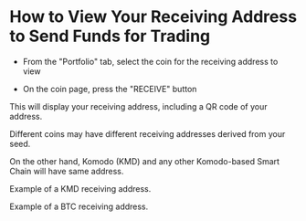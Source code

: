 

# How to View Your Receiving Address to Send Funds for Trading

- From the "Portfolio" tab, select the coin for the receiving address to view

<OptimizedImage
  title="How to View Your Receiving Address to Send Funds for Trading"
  src={howToView1}
  classNaming="w-full"
  alt="How to View Your Receiving Address to Send Funds for Trading"
/>

- On the coin page, press the "RECEIVE" button

This will display your receiving address, including a QR code of your address.

Different coins may have different receiving addresses derived from your seed.

On the other hand, Komodo (KMD) and any other Komodo-based Smart Chain will have same address.

<OptimizedImage
  title="How to View Your Receiving Address to Send Funds for Trading"
  src={howToView2}
  classNaming="w-full"
  alt="How to View Your Receiving Address to Send Funds for Trading"
/>

Example of a KMD receiving address.

<OptimizedImage
  title="How to View Your Receiving Address to Send Funds for Trading"
  src={howToView3}
  classNaming="w-full"
  alt="How to View Your Receiving Address to Send Funds for Trading"
/>

Example of a BTC receiving address.

<OptimizedImage
  title="How to View Your Receiving Address to Send Funds for Trading"
  src={howToView4}
  classNaming="w-full"
  alt="How to View Your Receiving Address to Send Funds for Trading"
/>
